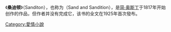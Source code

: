 {{infobox Book | <!-- See [[Wikipedia:WikiProject_Novels|Wikipedia:WikiProject Novels]] or [[Wikipedia:WikiProject_Books|Wikipedia:WikiProject Books]] -->
| name          = 桑迪顿
| title_orig    = Sanditon
| author        = [[简·奥斯丁|简·奥斯丁]]
| country       = {{UK}}
| language      = [[英语|英语]]
| genre         = [[爱情小说|爱情小说]]
}}
《'''桑迪顿'''》（Sanditon），也称为（Sand and Sandition），是[[简·奥斯丁|简·奥斯丁]]于1817年开始创作的作品，但作者并没有完成它，该书的全文在1925年首次發布。

{{Authority control}}
[[Category:愛情小說|Category:愛情小說]]